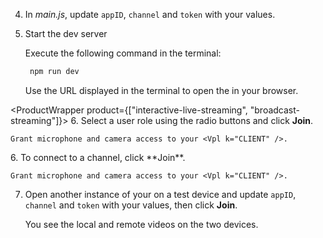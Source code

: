 <PlatformWrapper platform="web">
        
4.  In *main.js*, update `appID`, `channel` and `token` with your values.

5.  Start the dev server

    Execute the following command in the terminal:

    ``` bash
     npm run dev
    ```

    Use the URL displayed in the terminal to open the <Vpl k="CLIENT" /> in your browser.

<ProductWrapper product={["interactive-live-streaming", "broadcast-streaming"]}>
6. Select a user role using the radio buttons and click **Join**.

    Grant microphone and camera access to your <Vpl k="CLIENT" />.
</ProductWrapper>

<ProductWrapper notAllowed="interactive-live-streaming">
6.  To connect to a channel, click **Join**.

    Grant microphone and camera access to your <Vpl k="CLIENT" />.
</ProductWrapper>

7.  Open another instance of your <Vpl k="CLIENT" /> on a test device and update `appID`, `channel` and `token` with your values, then click **Join**.

    You see the local and remote videos on the two devices.
</PlatformWrapper>
